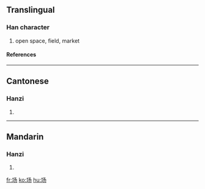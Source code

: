 {{see|場}}

==Translingual==
===Han character===
{{Han char|rn=32|rad=土|as=03|sn=6|four=|canj=土弓尸竹 (GNSH)}}
# open space, field, market
====References====
{{Han ref|kx=0224.181|hdz=10421.010|uh=573A|ud=22330}}
----
==Cantonese==
===Hanzi===
{{yue-hanzi|jyut=|y=cheung4}}
# {{defn|Cantonese}}
----
==Mandarin==
===Hanzi===
{{cmn-hanzi|tra=場|pin=[[cháng]] ([[chang2]])|wg=ch'ang<sup>2</sup>}}
# {{defn|Mandarin}}

[[fr:场]]
[[ko:场]]
[[hu:场]]